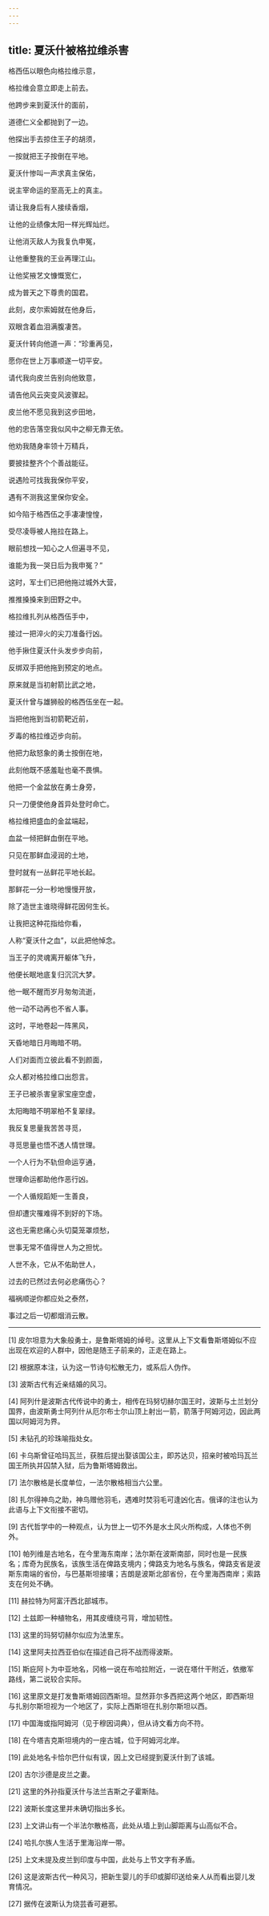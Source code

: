 ```yaml
---
---
---
```

title: 夏沃什被格拉维杀害
---




格西伍以眼色向格拉维示意，

格拉维会意立即走上前去。

他跨步来到夏沃什的面前，

道德仁义全都抛到了一边。

他探出手去掠住王子的胡须，

一按就把王子按倒在平地。

夏沃什惨叫一声求真主保佑，

说主宰命运的至高无上的真主。

请让我身后有人接续香烟，

让他的业绩像太阳一样光辉灿烂。

让他消灭敌人为我复仇申冤，

让他重整我的王业再理江山。

让他奖掖艺文慷慨宽仁，

成为普天之下尊贵的国君。

此刻，皮尔索姆就在他身后，

双眼含着血泪满腹凄苦。

夏沃什转向他道一声：“珍重再见，

愿你在世上万事顺遂一切平安。

请代我向皮兰告别向他致意，

请告他风云突变风波骤起。

皮兰他不愿见我到这步田地，

他的忠告落空我似风中之柳无靠无依。

他劝我随身率领十万精兵，

要披挂整齐个个善战能征。

说遇险可找我我保你平安，

遇有不测我这里保你安全。

如今陷于格西伍之手凄凄惶惶，

受尽凌辱被人拖拉在路上。

眼前想找一知心之人但遍寻不见，

谁能为我一哭日后为我申冤？”

这时，军士们已把他拖过城外大营，

推推搡搡来到田野之中。

格拉维扎列从格西伍手中，

接过一把淬火的尖刀准备行凶。

他手揪住夏沃什头发步步向前，

反绑双手把他拖到预定的地点。

原来就是当初射箭比武之地，

夏沃什曾与雄狮般的格西伍坐在一起。

当把他拖到当初箭靶近前，

歹毒的格拉维迈步向前。

他把力敌怒象的勇士按倒在地，

此刻他既不感羞耻也毫不畏惧。

他把一个金盆放在勇士身旁，

只一刀便使他身首异处登时命亡。

格拉维把盛血的金盆端起，

血盆一倾把鲜血倒在平地。

只见在那鲜血浸润的土地，

登时就有一丛鲜花平地长起。

那鲜花一分一秒地慢慢开放，

除了造世主谁晓得鲜花因何生长。

让我把这种花指给你看，

人称“夏沃什之血”，以此把他悼念。

当王子的灵魂离开躯体飞升，

他便长眠地底复归沉沉大梦。

他一眠不醒而岁月匆匆流逝，

他一动不动再也不省人事。

这时，平地卷起一阵黑风，

天昏地暗日月晦暗不明。

人们对面而立彼此看不到颜面，

众人都对格拉维口出怨言。

王子已被杀害皇家宝座空虚，

太阳晦暗不明翠柏不复翠绿。

我反复思量我苦苦寻觅，

寻觅思量也悟不透人情世理。

一个人行为不轨但命运亨通，

世理命运都助他作恶行凶。

一个人循规蹈矩一生善良，

但却遭灾罹难得不到好的下场。

这也无需悲痛心头切莫笼罩烦愁，

世事无常不值得世人为之担忧。

人世不永，它从不佑助世人，

过去的已然过去何必悲痛伤心？

福祸顺逆你都应处之泰然，

事过之后一切都烟消云散。



* * *



[1] 皮尔坦意为大象般勇士，是鲁斯塔姆的绰号。这里从上下文看鲁斯塔姆似不应出现在欢迎的人群中，因他是随王子前来的，正走在路上。

[2] 根据原本注，认为这一节诗句松散无力，或系后人伪作。

[3] 波斯古代有近亲结婚的风习。

[4] 阿列什是波斯古代传说中的勇士，相传在玛努切赫尔国王时，波斯与土兰划分国界，由波斯勇士阿列什从厄尔布士尔山顶上射出一箭，箭落于阿姆河边，因此两国以阿姆河为界。

[5] 未钻孔的珍珠喻指处女。

[6] 卡乌斯曾征哈玛瓦兰，获胜后提出娶该国公主，即苏达贝，招亲时被哈玛瓦兰国王所执并囚禁入狱，后为鲁斯塔姆救出。

[7] 法尔散格是长度单位，一法尔散格相当六公里。

[8] 扎尔得神鸟之助，神鸟赠他羽毛，遇难时焚羽毛可逢凶化吉。俄译的注也认为此语与上下文衔接不密切。

[9] 古代哲学中的一种观点，认为世上一切不外是水土风火所构成，人体也不例外。

[10] 帕列维是古地名，在今里海东南岸；法尔斯在波斯南部，同时也是一民族名；库奇为民族名，该族生活在俾路支境内；俾路支为地名与族名，俾路支省是波斯东南端的省份，与巴基斯坦接壤；吉朗是波斯北部省份，在今里海西南岸；索路支在何处不确。

[11] 赫拉特为阿富汗西北部城市。

[12] 土兹即一种植物名，用其皮缠绕弓背，增加韧性。

[13] 这里的玛努切赫尔似应为法里东。

[14] 这里阿夫拉西亚伯似在描述自己将不战而得波斯。

[15] 斯庇阿卜为中亚地名，冈格一说在布哈拉附近，一说在塔什干附近，依撤军路线，第二说较合实际。

[16] 这里原文是打发鲁斯塔姆回西斯坦。显然菲尔多西把这两个地区，即西斯坦与扎别尔斯坦视为一个地区了，实际上西斯坦在扎别尔斯坦以西。

[17] 中国海或指阿姆河（见于穆因词典），但从诗文看方向不符。

[18] 在今塔吉克斯坦境内的一座古城，位于阿姆河北岸。

[19] 此处地名卡恰尔巴什似有误，因上文已经提到夏沃什到了该城。

[20] 古尔沙德是皮兰之妻。

[21] 这里的外孙指夏沃什与法兰吉斯之子霍斯陆。

[22] 波斯长度这里并未确切指出多长。

[23] 上文讲山有一个半法尔散格高，此处从墙上到山脚距离与山高似不合。

[24] 哈扎尔族人生活于里海沿岸一带。

[25] 上文未提及皮兰到印度与中国，此处与上节文字有矛盾。

[26] 这是波斯古代一种风习，把新生婴儿的手印或脚印送给亲人从而看出婴儿发育情况。

[27] 据传在波斯认为烧芸香可避邪。